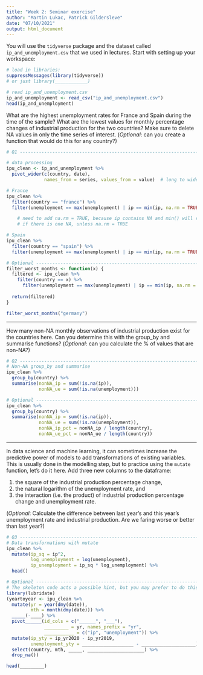 ```yaml
---
title: "Week 2: Seminar exercise"
author: "Martin Lukac, Patrick Gildersleve"
date: "07/10/2021"
output: html_document
---
```


You will use the `tidyverse` package and the dataset called `ip_and_unemployment.csv` that we used in lectures. Start with setting up your workspace:

```r
# load in libraries:
suppressMessages(library(tidyverse))
# or just library(____________)

# read ip_and_unemployment.csv
ip_and_unemployment <- read_csv("ip_and_unemployment.csv")
head(ip_and_unemployment)

```
    
What are the highest unemployment rates for France and Spain during the time of the sample?  What are the lowest values for monthly percentage changes of industrial production for the two countries? Make sure to delete NA values in only the time series of interest. (_Optional_: can you create a function that would do this for any country?)

```r
# Q1 --------------------------------------------------------------------------

# data processing
ipu_clean <- ip_and_unemployment %>%
  pivot_wider(c(country, date),
              names_from = series, values_from = value)  # long to wide

# France
ipu_clean %>%
  filter(country == "france") %>%
  filter(unemployment == max(unemployment) | ip == min(ip, na.rm = TRUE)) 

    # need to add na.rm = TRUE, because ip contains NA and min() will return NA
    # if there is one NA, unless na.rm = TRUE

# Spain
ipu_clean %>%
  filter(country == "spain") %>%
  filter(unemployment == max(unemployment) | ip == min(ip, na.rm = TRUE)) 

# Optional --------------------------------------------------------------------
filter_worst_months <- function(x) {
  filtered <- ipu_clean %>%
    filter(country == x) %>%
      filter(unemployment == max(unemployment) | ip == min(ip, na.rm = TRUE)) 
  
  return(filtered)
}

filter_worst_months("germany")

```

-----

How many non-NA monthly observations of industrial production exist for the countries here. Can you  determine this with the group_by and summarise functions? (_Optional_: can you calculate the % of values that are non-NA?)

```r
# Q2 --------------------------------------------------------------------------
# Non-NA group_by and summarise
ipu_clean %>%
  group_by(country) %>%
  summarise(nonNA_ip = sum(!is.na(ip)),
            nonNA_ue = sum(!is.na(unemployment)))

# Optional --------------------------------------------------------------------
ipu_clean %>%
  group_by(country) %>%
  summarise(nonNA_ip = sum(!is.na(ip)),
            nonNA_ue = sum(!is.na(unemployment)),
            nonNA_ip_pct = nonNA_ip / length(country),
            nonNA_ue_pct = nonNA_ue / length(country))


```

-----

In data science and machine learning, it can sometimes increase the predictive power of models to add transformations of existing variables. This is usually done in the modelling step, but to practice using the `mutate` function, let's do it here. Add three new columns to the dataframe: 

  1. the square of the industrial production percentage change, 
  2. the natural logarithm of the unemployment rate, and 
  3. the interaction (i.e. the product) of industrial production percentage change and unemployment rate.
  
(_Optional_: Calculate the difference between last year's and this year's unemployment rate and industrial production. Are we faring worse or better than last year?)

```r
# Q3 --------------------------------------------------------------------------
# Data transformations with mutate
ipu_clean %>%
  mutate(ip_sq = ip^2,
         log_unemployment = log(unemployment),
         ip_unemployment = ip_sq * log_unemployment) %>%
  head()

# Optional --------------------------------------------------------------------
# The skeleton code acts a possible hint, but you may prefer to do this more complex task your own way
library(lubridate)
(yeartoyear <- ipu_clean %>%
  mutate(yr = year(dmy(date)),
         mth = month(dmy(date))) %>%
  _____(-____) %>%
  pivot______(id_cols = c("______", "___"),
              _________ = yr, names_prefix = "yr",
              ___________ = c("ip", "unemployment")) %>%
  mutate(ip_yty = ip_yr2020 - ip_yr2019,
         unemployment_yty = ___________________ - ____________________) %>%
  select(country, mth, _____, _____________________) %>%
  drop_na())

head(_________)

```

